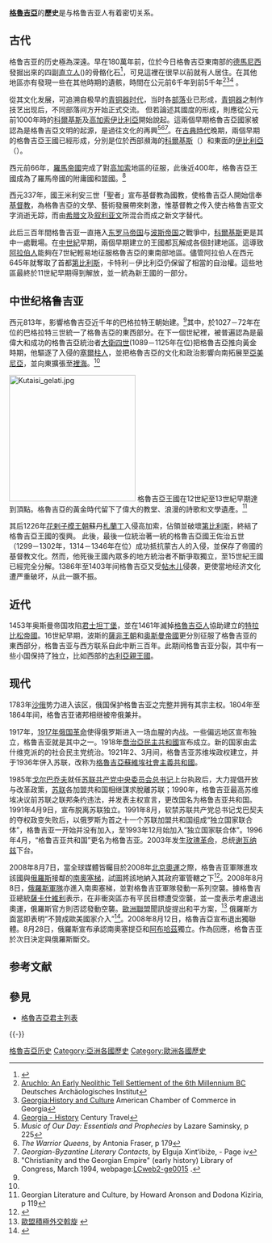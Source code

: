 {{noteTA
|1=zh:佐治;zh-hans:乔治;zh-hk:佐治;zh-sg:乔治;zh-tw:喬治;zh-cn:乔治
}}

'''[[格魯吉亞|格魯吉亞]]'''的'''歷史'''是与格鲁吉亚人有着密切关系。

==古代==
格鲁吉亚的历史極為深遠。早在180萬年前，位於今日格魯吉亞東南部的[[德馬尼西|德馬尼西]]發掘出來的四副[[直立人|直立人]]({{lang|la|''Homo erectus''}})的骨骼化石<ref>{{cite web|url=http://scitech.people.com.cn/BIG5/6292406.html|title=科學家發現直立人骨骼化石“寶藏”|author=梅進/編譯|date=2009-05-06|publisher=[[人民網|人民網]]引自[[科學時報|科學時報]]|accessdate=2009-05-06|archive-date=2015-10-04|archive-url=https://web.archive.org/web/20151004160444/http://scitech.people.com.cn/BIG5/6292406.html|dead-url=no}}</ref>，可見這裡在很早以前就有人居住。在其他地區亦有發現一些在其他時期的遺骸，時間在公元前6千年到前5千年<ref name="EarlyTell">[http://www.dainst.org/index_4364_en.html Aruchlo: An Early Neolithic Tell Settlement of the 6th Millennium BC] {{webarchive|url=https://web.archive.org/web/20080516214033/http://www.dainst.org/index_4364_en.html |date=2008-05-16 }} Deutsches Archäologisches Institut</ref><ref>[http://www.investmentguide.ge/index.php?sec_id=14&lang_id=ENG Georgia:History and Culture] {{webarchive|url=https://web.archive.org/web/20110929161138/http://www.investmentguide.ge/index.php?sec_id=14&lang_id=ENG |date=2011-09-29 }} American Chamber of Commerce in Georgia</ref><ref>[http://www.centurytravel.ge/georgia/history.html Georgia - History] {{webarchive|url=https://web.archive.org/web/20070927005221/http://www.centurytravel.ge/georgia/history.html |date=2007-09-27 }} Century Travel</ref> 。

從其文化发展，可追溯自极早的[[青铜器时代|青铜器时代]]，当时各[[部落|部落]]业已形成，[[青铜器|青铜器]]之制作技艺出现后，不同部落间方开始正式交流。
但若論述其國度的形成，則應從公元前1000年時的[[科爾基斯|科爾基斯]]及[[高加索伊比利亞|高加索伊比利亞]]開始說起。這兩個早期格魯吉亞國家被認為是格魯吉亞文明的起源，是過往文化的再興<ref>''Music of Our Day: Essentials and Prophecies'' by Lazare Saminsky, p 225</ref><ref>''The Warrior Queens'', by Antonia Fraser, p 179</ref><ref>	
''Georgian-Byzantine Literary Contacts'', by Elguja Xintʻibiże, - Page iv</ref>。在[[古典時代|古典時代]]晚期，兩個早期的格魯吉亞王國已經形成，分別是位於西部瀕海的[[科爾基斯|科爾基斯]]（{{lang|ka|კოლხეთი}}）和東面的[[高加索伊比利亞王國|伊比利亞]]（{{lang|ka|იბერია}}）。

西元前66年，[[羅馬帝國|羅馬帝國]]完成了對[[高加索|高加索]]地區的征服，此後近400年，格魯吉亞王國成為了羅馬帝國的附庸國和盟國。<ref name="LOCge15">"Christianity and the Georgian Empire" (early history) Library of Congress, March 1994, webpage:[http://lcweb2.loc.gov/cgi-bin/query/r?frd/cstdy:@field(DOCID+ge0015) LCweb2-ge0015] {{Webarchive|url=https://archive.is/20121213084548/lcweb2.loc.gov/cgi-bin/query/r?frd/cstdy:@field(DOCID+ge0015) |date=2012-12-13 }}.</ref>

西元337年，國王米利安三世「聖者」宣布基督教為國教，使格魯吉亞人開始信奉[[基督教|基督教]]，為格魯吉亞的文學、藝術發展帶來刺激，惟基督教之传入使古格鲁吉亚文字消逝无踪，而由[[希腊文|希腊文]]及[[叙利亚文|叙利亚文]]所混合而成之新文字替代。

此后三百年間格鲁吉亚一直捲入[[东罗马帝国|东罗马帝国]]与[[波斯帝国|波斯帝国]]之戰爭中，[[科爾基斯|科爾基斯]]更是其中一處戰場。在[[中世紀|中世紀]]早期，兩個早期建立的王國都瓦解成各個封建地區。這導致[[阿拉伯人|阿拉伯人]]能夠在7世紀輕易地征服格魯吉亞的東南部地區。儘管阿拉伯人在西元645年就奪取了首都[[第比利斯|第比利斯]]，卡特利－伊比利亞仍保留了相當的自治權。這些地區最終於11世紀早期得到解放，並一統為新王國的一部分。

==中世纪格鲁吉亚==
西元813年，影響格魯吉亞近千年的巴格拉特王朝始建。<ref name=LOCge15/>其中，於1027－72年在位的巴格拉特三世統一了格魯吉亞的東西部分。在下一個世紀裡，被普遍認為是最偉大和成功的格魯吉亞統治者[[大衛四世|大衛四世]](1089－1125年在位)把格魯吉亞推向黃金時期，他驅逐了入侵的[[塞爾柱人|塞爾柱人]]，並把格魯吉亞的文化和政治影響向南拓展至[[亞美尼亞|亞美尼亞]]，並向東擴張至[[裡海|裡海]]。<ref name="LOCge15" />

[[File:Kutaisi_gelati.jpg|250px]]
格魯吉亞王國在12世紀至13世紀早期達到頂點。格魯吉亞的黃金時代留下了偉大的教堂、浪漫的詩歌和文學遺產。<ref>Georgian Literature and Culture, by Howard Aronson and Dodona Kiziria, p 119</ref>

其后1226年[[花剌子模王朝|花剌子模王朝]]蘇丹[[札蘭丁|札蘭丁]]入侵高加索，佔領並破壞[[第比利斯|第比利斯]]，終結了格魯吉亞王國的復興。 此後，最後一位統治著一統的格魯吉亞國王佐治五世（1299－1302年，1314－1346年在位）成功抵抗蒙古人的入侵，並保存了帝國的基督教文化。然而，他死後王國內眾多的地方統治者不斷爭取獨立，至15世紀王國已經完全分解。1386年至1403年间格魯吉亞又受[[帖木儿|帖木儿]]侵袭，更使當地经济文化遭严重破坏，从此一蹶不振。

==近代==
1453年奥斯曼帝国攻陷[[君士坦丁堡|君士坦丁堡]]，並在1461年滅掉[[格魯吉亞人|格魯吉亞人]]協助建立的[[特拉比松帝國|特拉比松帝國]]。16世紀早期，波斯的[[薩非王朝|薩非王朝]]和[[奥斯曼帝國|奥斯曼帝國]]更分別征服了格鲁吉亚的東西部分，格鲁吉亚与西方联系自此中断三百年。此期间格鲁吉亚分裂，其中有一些小国保持了独立，比如西部的[[古利亞親王國|古利亞親王國]]。

==现代==
1783年[[沙俄|沙俄]]势力进入该区，俄国保护格鲁吉亚之完整并拥有其宗主权。1804年至1864年间，格鲁吉亚诸邦相继被帝俄兼并。

1917年，[[1917年俄国革命|1917年俄国革命]]使得俄罗斯进入一场血腥的内战。一些偏远地区宣布独立，格鲁吉亚就是其中之一。1918年[[喬治亞民主共和國|喬治亞民主共和國]]宣布成立。新的国家由孟什维克派的的社会民主党统治。1921年2、3月间，格鲁吉亚苏维埃政权建立，并于1936年併入苏联，改称为[[格魯吉亞蘇維埃社會主義共和國|格魯吉亞蘇維埃社會主義共和國]]。

1985年[[戈尔巴乔夫|戈尔巴乔夫]]就任[[苏联共产党中央委员会总书记|苏联共产党中央委员会总书记]]上台执政后，大力提倡开放与改革政策，[[苏联|苏联]]各加盟共和国相继謀求脫離苏联；1990年，格鲁吉亚最高苏维埃决议前苏联之联邦条约违法，并发表主权宣言，更改国名为格鲁吉亚共和国。1991年4月9日，宣布脱离苏联独立。1991年8月，软禁苏联共产党总书记戈巴契夫的夺权政变失败后，以俄罗斯为首之十一个苏联加盟共和国组成“独立国家联合体”，格鲁吉亚一开始并没有加入，至1993年12月始加入“独立国家联合体”。1996年4月，“格鲁吉亚共和国”更名为格鲁吉亚。2003年发生[[玫瑰革命|玫瑰革命]]，总统[[谢瓦纳兹|谢瓦纳兹]]下台。

2008年8月7日，當全球媒體皆矚目於2008年[[2008年夏季奥林匹克运动会|北京奧運]]之際，格鲁吉亚軍隊進攻該國與[[俄羅斯|俄羅斯]]接鄰的[[南奧塞梯|南奧塞梯]]，試圖將該地納入其政府軍管轄之下<ref>{{Cite web |url=http://www.libertytimes.com.tw/2008/new/aug/12/today-int2.htm |title=南奧塞提亞衝突 一場「油管戰爭」？ |accessdate=2009-05-05 |archive-date=2013-09-27 |archive-url=https://web.archive.org/web/20130927051337/http://www.libertytimes.com.tw/2008/new/aug/12/today-int2.htm |dead-url=no }}</ref>。2008年8月8日，[[俄羅斯軍隊|俄羅斯軍隊]]亦進入南奧塞梯，並對格鲁吉亚軍隊發動一系列空襲。據格鲁吉亚總統[[薩卡什維利|薩卡什維利]]表示，在非衝突區亦有平民目標遭受空襲，並一度表示考慮退出奧運，俄羅斯官方則否認發動空襲。[[歐洲聯盟|歐洲聯盟]]聞訊旋提出和平方案，<ref>[http://news.chinatimes.com/2007Cti/2007Cti-News/2007Cti-News-Content/0,4521,110504+112008081200288,00.html 歐盟積極外交斡旋] {{webarchive|url=https://web.archive.org/web/20080915053914/http://news.chinatimes.com/2007Cti/2007Cti-News/2007Cti-News-Content/0,4521,110504+112008081200288,00.html |date=2008-09-15 }}</ref> 俄羅斯方面當即表明“不贊成歐美國家介入”<ref>{{Cite web |url=http://www.libertytimes.com.tw/2008/new/aug/12/today-int1-2.htm |title=西方積極調停 俄反控美干預 |accessdate=2009-05-05 |archive-date=2013-09-27 |archive-url=https://web.archive.org/web/20130927051334/http://www.libertytimes.com.tw/2008/new/aug/12/today-int1-2.htm |dead-url=no }}</ref>。2008年8月12日，格魯吉亞宣布退出獨聯體。8月28日，俄羅斯宣布承認南奧塞提亞和[[阿布哈茲|阿布哈茲]]獨立。作為回應，格鲁吉亚於次日決定與俄羅斯斷交。

== 参考文献 ==
{{Reflist|2}}

== 參見 ==
* [[格魯吉亞君主列表|格魯吉亞君主列表]]

{{-}}
{{亚洲题目|历史}}
{{欧洲题目|历史}}

[[Category:格魯吉亞历史|]]
[[Category:亞洲各國歷史|Category:亞洲各國歷史]]
[[Category:歐洲各國歷史|Category:歐洲各國歷史]]